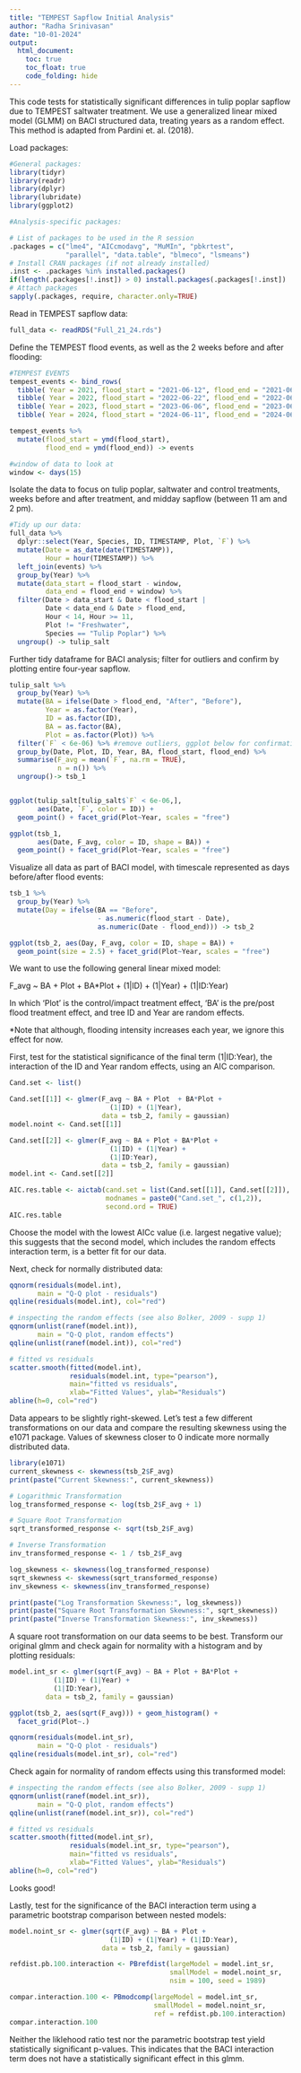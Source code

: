 ```yaml
---
title: "TEMPEST Sapflow Initial Analysis"
author: "Radha Srinivasan"
date: "10-01-2024"
output: 
  html_document:
    toc: true 
    toc_float: true 
    code_folding: hide
---
```


This code tests for statistically significant differences in tulip poplar sapflow due to TEMPEST saltwater treatment. We use a generalized linear mixed model (GLMM) on BACI structured data, treating years as a random effect. This method is adapted from Pardini et. al. (2018).

Load packages:

```r
#General packages: 
library(tidyr)
library(readr)
library(dplyr)
library(lubridate)
library(ggplot2)
```

```r
#Analysis-specific packages:

# List of packages to be used in the R session
.packages = c("lme4", "AICcmodavg", "MuMIn", "pbkrtest",
              "parallel", "data.table", "blmeco", "lsmeans")
# Install CRAN packages (if not already installed)
.inst <- .packages %in% installed.packages()
if(length(.packages[!.inst]) > 0) install.packages(.packages[!.inst])
# Attach packages
sapply(.packages, require, character.only=TRUE)
```

Read in TEMPEST sapflow data:

```r
full_data <- readRDS("Full_21_24.rds")
```

Define the TEMPEST flood events, as well as the 2 weeks before and after flooding:

```r
#TEMPEST EVENTS
tempest_events <- bind_rows(
  tibble( Year = 2021, flood_start = "2021-06-12", flood_end = "2021-06-12"), #average date = June 12
  tibble( Year = 2022, flood_start = "2022-06-22", flood_end = "2022-06-22"), #June 22
  tibble( Year = 2023, flood_start = "2023-06-06", flood_end = "2023-06-07"), #June 6, 7
  tibble( Year = 2024, flood_start = "2024-06-11", flood_end = "2024-06-13")) #June 11, 12, 13

tempest_events %>%
  mutate(flood_start = ymd(flood_start),
         flood_end = ymd(flood_end)) -> events

#window of data to look at
window <- days(15)

```

Isolate the data to focus on tulip poplar, saltwater and control treatments, weeks before and after treatment, and midday sapflow (between 11 am and 2 pm).

```r
#Tidy up our data: 
full_data %>%
  dplyr::select(Year, Species, ID, TIMESTAMP, Plot, `F`) %>%
  mutate(Date = as_date(date(TIMESTAMP)),
         Hour = hour(TIMESTAMP)) %>%
  left_join(events) %>%
  group_by(Year) %>%
  mutate(data_start = flood_start - window,
         data_end = flood_end + window) %>%
  filter(Date > data_start & Date < flood_start |
         Date < data_end & Date > flood_end,
         Hour < 14, Hour >= 11, 
         Plot != "Freshwater",
         Species == "Tulip Poplar") %>%
  ungroup() -> tulip_salt
```

Further tidy dataframe for BACI analysis; filter for outliers and confirm by plotting entire four-year sapflow.

```r
tulip_salt %>%
  group_by(Year) %>%
  mutate(BA = ifelse(Date > flood_end, "After", "Before"),
         Year = as.factor(Year),
         ID = as.factor(ID),
         BA = as.factor(BA),
         Plot = as.factor(Plot)) %>%
  filter(`F` < 6e-06) %>% #remove outliers, ggplot below for confirmation
  group_by(Date, Plot, ID, Year, BA, flood_start, flood_end) %>%
  summarise(F_avg = mean(`F`, na.rm = TRUE),
            n = n()) %>%
  ungroup()-> tsb_1


ggplot(tulip_salt[tulip_salt$`F` < 6e-06,],
       aes(Date, `F`, color = ID)) +
  geom_point() + facet_grid(Plot~Year, scales = "free")

ggplot(tsb_1,
       aes(Date, F_avg, color = ID, shape = BA)) +
  geom_point() + facet_grid(Plot~Year, scales = "free")
```

Visualize all data as part of BACI model, with timescale represented as days before/after flood events:

```r
tsb_1 %>%
  group_by(Year) %>%
  mutate(Day = ifelse(BA == "Before",
                      - as.numeric(flood_start - Date),
                      as.numeric(Date - flood_end))) -> tsb_2

ggplot(tsb_2, aes(Day, F_avg, color = ID, shape = BA)) +
  geom_point(size = 2.5) + facet_grid(Plot~Year, scales = "free")

```

We want to use the following general linear mixed model:

F_avg \~ BA + Plot + BA\*Plot + (1\|ID) + (1\|Year) + (1\|ID:Year)

In which 'Plot' is the control/impact treatment effect, 'BA' is the pre/post flood treatment effect, and tree ID and Year are random effects.

\*Note that although, flooding intensity increases each year, we ignore this effect for now.

First, test for the statistical significance of the final term (1\|ID:Year), the interaction of the ID and Year random effects, using an AIC comparison.

```r
Cand.set <- list()

Cand.set[[1]] <- glmer(F_avg ~ BA + Plot  + BA*Plot +
                         (1|ID) + (1|Year),
                       data = tsb_2, family = gaussian)
model.noint <- Cand.set[[1]]

Cand.set[[2]] <- glmer(F_avg ~ BA + Plot + BA*Plot +
                         (1|ID) + (1|Year) +
                         (1|ID:Year),
                       data = tsb_2, family = gaussian)
model.int <- Cand.set[[2]]

AIC.res.table <- aictab(cand.set = list(Cand.set[[1]], Cand.set[[2]]), 
                        modnames = paste0("Cand.set_", c(1,2)), 
                        second.ord = TRUE)
AIC.res.table
```

Choose the model with the lowest AICc value (i.e. largest negative value); this suggests that the second model, which includes the random effects interaction term, is a better fit for our data.

Next, check for normally distributed data:

```r
qqnorm(residuals(model.int), 
       main = "Q-Q plot - residuals")
qqline(residuals(model.int), col="red")

# inspecting the random effects (see also Bolker, 2009 - supp 1)
qqnorm(unlist(ranef(model.int)), 
       main = "Q-Q plot, random effects")
qqline(unlist(ranef(model.int)), col="red")

# fitted vs residuals
scatter.smooth(fitted(model.int), 
               residuals(model.int, type="pearson"),
               main="fitted vs residuals",
               xlab="Fitted Values", ylab="Residuals")
abline(h=0, col="red")
```

Data appears to be slightly right-skewed. Let's test a few different transformations on our data and compare the resulting skewness using the e1071 package. Values of skewness closer to 0 indicate more normally distributed data.

```r
library(e1071)
current_skewness <- skewness(tsb_2$F_avg)
print(paste("Current Skewness:", current_skewness))

# Logarithmic Transformation
log_transformed_response <- log(tsb_2$F_avg + 1)

# Square Root Transformation
sqrt_transformed_response <- sqrt(tsb_2$F_avg)

# Inverse Transformation
inv_transformed_response <- 1 / tsb_2$F_avg

log_skewness <- skewness(log_transformed_response)
sqrt_skewness <- skewness(sqrt_transformed_response)
inv_skewness <- skewness(inv_transformed_response)

print(paste("Log Transformation Skewness:", log_skewness))
print(paste("Square Root Transformation Skewness:", sqrt_skewness))
print(paste("Inverse Transformation Skewness:", inv_skewness))

```

A square root transformation on our data seems to be best. Transform our original glmm and check again for normality with a histogram and by plotting residuals:

```r
model.int_sr <- glmer(sqrt(F_avg) ~ BA + Plot + BA*Plot +
           (1|ID) + (1|Year) +
           (1|ID:Year),
         data = tsb_2, family = gaussian)

ggplot(tsb_2, aes(sqrt(F_avg))) + geom_histogram() +
  facet_grid(Plot~.)

qqnorm(residuals(model.int_sr), 
       main = "Q-Q plot - residuals")
qqline(residuals(model.int_sr), col="red")
```

Check again for normality of random effects using this transformed model:

```r
# inspecting the random effects (see also Bolker, 2009 - supp 1)
qqnorm(unlist(ranef(model.int_sr)), 
       main = "Q-Q plot, random effects")
qqline(unlist(ranef(model.int_sr)), col="red")

# fitted vs residuals
scatter.smooth(fitted(model.int_sr), 
               residuals(model.int_sr, type="pearson"),
               main="fitted vs residuals",
               xlab="Fitted Values", ylab="Residuals")
abline(h=0, col="red")
```

Looks good!

Lastly, test for the significance of the BACI interaction term using a parametric bootstrap comparison between nested models:

```r
model.noint_sr <- glmer(sqrt(F_avg) ~ BA + Plot +
                         (1|ID) + (1|Year) + (1|ID:Year),
                       data = tsb_2, family = gaussian)

refdist.pb.100.interaction <- PBrefdist(largeModel = model.int_sr, 
                                        smallModel = model.noint_sr, 
                                        nsim = 100, seed = 1989)

compar.interaction.100 <- PBmodcomp(largeModel = model.int_sr, 
                                    smallModel = model.noint_sr,
                                    ref = refdist.pb.100.interaction)
compar.interaction.100
```

Neither the liklehood ratio test nor the parametric bootstrap test yield statistically significant p-values. This indicates that the BACI interaction term does not have a statistically significant effect in this glmm. 
